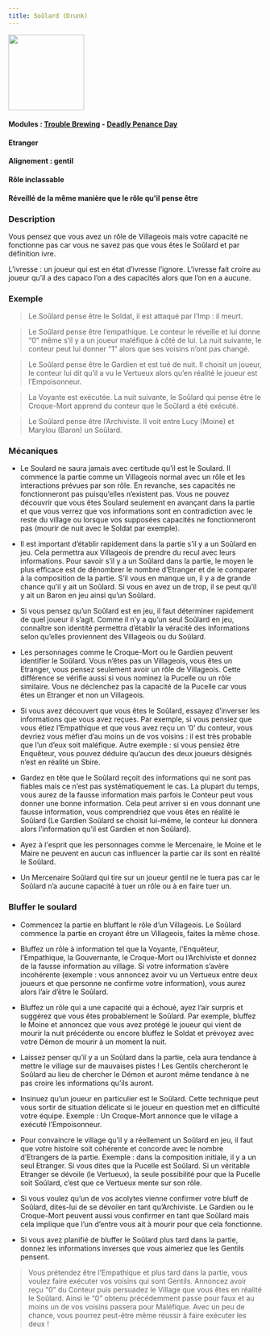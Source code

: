 ```yaml
---
title: Soûlard (Drunk)
---
```


<img src='/wiki/img/blood-on-the-clocktower/roles/soulard.png' height='150' />

#### Modules : [Trouble Brewing](../modules/trouble-brewing) - [Deadly Penance Day](../modules/deadly-penance-day)
#### Etranger
#### Alignement : gentil
#### Rôle inclassable
#### Réveillé de la même manière que le rôle qu'il pense être

### Description

Vous pensez que vous avez un rôle de Villageois mais votre capacité ne fonctionne pas car vous ne savez pas que vous êtes le Soûlard et par définition ivre.

L’ivresse : un joueur qui est en état d’ivresse l’ignore. L’ivresse fait croire au joueur qu’il a des capaco  l’on a des capacités alors que l’on en a aucune.


### Exemple
> Le Soûlard pense être le Soldat, il est attaqué par l’Imp : il meurt.

> Le Soûlard pense être l’empathique. Le conteur le réveille et lui donne “0” même s’il y a un joueur maléfique à côté de lui. La nuit suivante, le conteur peut lui donner “1” alors que ses voisins n’ont pas changé.

> Le Soûlard pense être le Gardien et est tué de nuit. Il choisit un joueur, le conteur lui dit qu’il a vu le Vertueux alors qu’en réalité le joueur est l’Empoisonneur.

> La Voyante est exécutée. La nuit suivante, le Soûlard qui pense être le Croque-Mort apprend du conteur que le Soûlard a été exécuté.

> Le Soûlard pense être l’Archiviste. Il voit entre Lucy (Moine) et Marylou (Baron) un Soûlard.

### Mécaniques
- Le Soulard ne saura jamais avec certitude qu’il est le Soulard. Il commence la partie comme un Villageois normal avec un rôle et les interactions prévues par son rôle. En revanche, ses capacités ne fonctionneront pas puisqu’elles n’existent pas. Vous ne pouvez découvrir que vous êtes Soulard seulement en avançant dans la partie et que vous verrez que vos informations sont en contradiction avec le reste du village ou lorsque vos supposées capacités ne fonctionneront pas (mourir de nuit avec le Soldat par exemple).

- Il est important d’établir rapidement dans la partie s’il y a un Soûlard en jeu. Cela permettra aux Villageois de prendre du recul avec leurs informations. Pour savoir s’il y a un Soûlard dans la partie, le moyen le plus efficace est de dénombrer le nombre d’Etranger et de le comparer à la composition de la partie. S’il vous en manque un, il y a de grande chance qu’il y ait un Soûlard. Si vous en avez un de trop, il se peut qu’il y ait un Baron en jeu ainsi qu’un Soûlard.

- Si vous pensez qu’un Soûlard est en jeu, il faut déterminer rapidement de quel joueur il s’agit. Comme il n’y a qu’un seul Soûlard en jeu, connaître son identité permettra d’établir la véracité des informations selon qu’elles proviennent des Villageois ou du Soûlard.

- Les personnages comme le Croque-Mort ou le Gardien peuvent identifier le Soûlard. Vous n’êtes pas un Villageois, vous êtes un Etranger, vous pensez seulement avoir un rôle de Villageois. Cette différence se vérifie aussi si vous nominez la Pucelle ou un rôle similaire. Vous ne déclenchez pas la capacité de la Pucelle car vous êtes un Etranger et non un Villageois.

- Si vous avez découvert que vous êtes le Soûlard, essayez d’inverser les informations que vous avez reçues. Par exemple, si vous pensiez que vous étiez l’Empathique et que vous avez reçu un ‘0’ du conteur, vous devriez vous méfier d’au moins un de vos voisins : il est très probable que l’un d’eux soit maléfique. Autre exemple : si vous pensiez être Enquêteur, vous pouvez déduire qu’aucun des deux joueurs désignés n’est en réalité un Sbire.

- Gardez en tête que le Soûlard reçoit des informations qui ne sont pas fiables mais ce n’est pas systématiquement le cas. La plupart du temps, vous aurez de la fausse information mais parfois le Conteur peut vous donner une bonne information. Cela peut arriver si en vous donnant une fausse information, vous comprendriez que vous êtes en réalité le Soûlard (Le Gardien Soûlard se choisit lui-même, le conteur lui donnera alors l’information qu’il est Gardien et non Soûlard).

- Ayez à l'esprit que les personnages comme le Mercenaire, le Moine et le Maire ne peuvent en aucun cas influencer la partie car ils sont en réalité le Soûlard.

- Un Mercenaire Soûlard qui tire sur un joueur gentil ne le tuera pas car le Soûlard n’a aucune capacité à tuer un rôle ou à en faire tuer un.


### Bluffer le soulard

- Commencez la partie en bluffant le rôle d’un Villageois. Le Soûlard commence la partie en croyant être un Villageois, faites la même chose.

- Bluffez un rôle à information tel que la Voyante, l'Enquêteur, l’Empathique, la Gouvernante, le Croque-Mort ou l’Archiviste et donnez de la fausse information au village. Si votre information s’avère incohérente (exemple : vous annoncez avoir vu un Vertueux entre deux joueurs et que personne ne confirme votre information), vous aurez alors l’air d’être le Soûlard.

- Bluffez un rôle qui a une capacité qui a échoué, ayez l’air surpris et suggérez que vous êtes probablement le Soûlard. Par exemple, bluffez le Moine et annoncez que vous avez protégé le joueur qui vient de mourir la nuit précédente ou encore bluffez le Soldat et prévoyez avec votre Démon de mourir à un moment la nuit.

- Laissez penser qu’il y a un Soûlard dans la partie, cela aura tendance à mettre le village sur de mauvaises pistes ! Les Gentils chercheront le Soûlard au lieu de chercher le Démon et auront même tendance à ne pas croire les informations qu’ils auront.

- Insinuez qu’un joueur en particulier est le Soûlard. Cette technique peut vous sortir de situation délicate si le joueur en question met en difficulté votre équipe. Exemple : Un Croque-Mort annonce que le village a exécuté l’Empoisonneur.

- Pour convaincre le village qu’il y a réellement un Soûlard en jeu, il faut que votre histoire soit cohérente et concorde avec le nombre d’Etrangers de la partie. Exemple : dans la composition initiale, il y a un seul Etranger. Si vous dites que la Pucelle est Soûlard. Si un véritable Etranger se dévoile (le Vertueux), la seule possibilité pour que la Pucelle soit Soûlard, c’est que ce Vertueux mente sur son rôle.

- Si vous voulez qu’un de vos acolytes vienne confirmer votre bluff de Soûlard, dites-lui de se dévoiler en tant qu’Archiviste. Le Gardien ou le Croque-Mort peuvent aussi vous confirmer en tant que Soûlard mais cela implique que l’un d’entre vous ait à mourir pour que cela fonctionne.

- Si vous avez planifié de bluffer le Soûlard plus tard dans la partie, donnez les informations inverses que vous aimeriez que les Gentils pensent.
> Vous prétendez être l’Empathique et plus tard dans la partie, vous voulez faire exécuter vos voisins qui sont Gentils. Annoncez avoir reçu “0” du Conteur puis persuadez le Village que vous êtes en réalité le Soûlard. Ainsi le “0” obtenu précédemment passe pour faux et au moins un de vos voisins passera pour Maléfique. Avec un peu de chance, vous pourrez peut-être même réussir à faire exécuter les deux !
